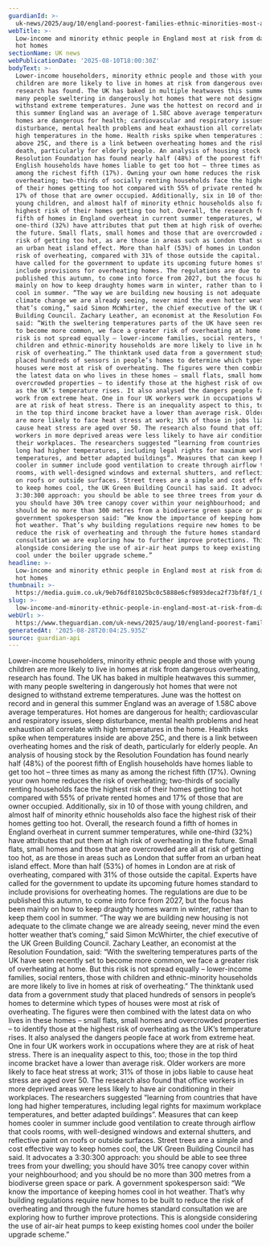 ```yaml
---
guardianId: >-
  uk-news/2025/aug/10/england-poorest-families-ethnic-minorities-most-at-risk-dangerously-hot-homes
webTitle: >-
  Low-income and minority ethnic people in England most at risk from dangerously
  hot homes
sectionName: UK news
webPublicationDate: '2025-08-10T18:00:30Z'
bodyText: >-
  Lower-income householders, minority ethnic people and those with young
  children are more likely to live in homes at risk from dangerous overheating,
  research has found. The UK has baked in multiple heatwaves this summer, with
  many people sweltering in dangerously hot homes that were not designed to
  withstand extreme temperatures. June was the hottest on record and in general
  this summer England was an average of 1.58C above average temperatures. Hot
  homes are dangerous for health; cardiovascular and respiratory issues, sleep
  disturbance, mental health problems and heat exhaustion all correlate with
  high temperatures in the home. Health risks spike when temperatures inside are
  above 25C, and there is a link between overheating homes and the risk of
  death, particularly for elderly people. An analysis of housing stock by the
  Resolution Foundation has found nearly half (48%) of the poorest fifth of
  English households have homes liable to get too hot – three times as many as
  among the richest fifth (17%). Owning your own home reduces the risk of
  overheating; two-thirds of socially renting households face the highest risk
  of their homes getting too hot compared with 55% of private rented homes and
  17% of those that are owner occupied. Additionally, six in 10 of those with
  young children, and almost half of minority ethnic households also face the
  highest risk of their homes getting too hot. Overall, the research found a
  fifth of homes in England overheat in current summer temperatures, while
  one-third (32%) have attributes that put them at high risk of overheating in
  the future. Small flats, small homes and those that are overcrowded are all at
  risk of getting too hot, as are those in areas such as London that suffer from
  an urban heat island effect. More than half (53%) of homes in London are at
  risk of overheating, compared with 31% of those outside the capital. Experts
  have called for the government to update its upcoming future homes standard to
  include provisions for overheating homes. The regulations are due to be
  published this autumn, to come into force from 2027, but the focus has been
  mainly on how to keep draughty homes warm in winter, rather than to keep them
  cool in summer. “The way we are building new housing is not adequate to the
  climate change we are already seeing, never mind the even hotter weather
  that’s coming,” said Simon McWhirter, the chief executive of the UK Green
  Building Council. Zachary Leather, an economist at the Resolution Foundation,
  said: “With the sweltering temperatures parts of the UK have seen recently set
  to become more common, we face a greater risk of overheating at home. But this
  risk is not spread equally – lower-income families, social renters, those with
  children and ethnic-minority households are more likely to live in homes at
  risk of overheating.” The thinktank used data from a government study that
  placed hundreds of sensors in people’s homes to determine which types of
  houses were most at risk of overheating. The figures were then combined with
  the latest data on who lives in these homes – small flats, small homes and
  overcrowded properties – to identify those at the highest risk of overheating
  as the UK’s temperature rises. It also analysed the dangers people face at
  work from extreme heat. One in four UK workers work in occupations where they
  are at risk of heat stress. There is an inequality aspect to this, too; those
  in the top third income bracket have a lower than average risk. Older workers
  are more likely to face heat stress at work; 31% of those in jobs liable to
  cause heat stress are aged over 50. The research also found that office
  workers in more deprived areas were less likely to have air conditioning in
  their workplaces. The researchers suggested “learning from countries that have
  long had higher temperatures, including legal rights for maximum workplace
  temperatures, and better adapted buildings”. Measures that can keep homes
  cooler in summer include good ventilation to create through airflow that cools
  rooms, with well-designed windows and external shutters, and reflective paint
  on roofs or outside surfaces. Street trees are a simple and cost effective way
  to keep homes cool, the UK Green Building Council has said. It advocates a
  3:30:300 approach: you should be able to see three trees from your dwelling;
  you should have 30% tree canopy cover within your neighbourhood; and you
  should be no more than 300 metres from a biodiverse green space or park. A
  government spokesperson said: “We know the importance of keeping homes cool in
  hot weather. That’s why building regulations require new homes to be built to
  reduce the risk of overheating and through the future homes standard
  consultation we are exploring how to further improve protections. This is
  alongside considering the use of air-air heat pumps to keep existing homes
  cool under the boiler upgrade scheme.”
headline: >-
  Low-income and minority ethnic people in England most at risk from dangerously
  hot homes
thumbnail: >-
  https://media.guim.co.uk/9eb76df81025bc0c5888e6cf9893deca2f73bf8f/1_0_4998_4000/500.jpg
slug: >-
  low-income-and-minority-ethnic-people-in-england-most-at-risk-from-dangerously-hot-homes
webUrl: >-
  https://www.theguardian.com/uk-news/2025/aug/10/england-poorest-families-ethnic-minorities-most-at-risk-dangerously-hot-homes
generatedAt: '2025-08-28T20:04:25.935Z'
source: guardian-api
---
```

Lower-income householders, minority ethnic people and those with young children are more likely to live in homes at risk from dangerous overheating, research has found. The UK has baked in multiple heatwaves this summer, with many people sweltering in dangerously hot homes that were not designed to withstand extreme temperatures. June was the hottest on record and in general this summer England was an average of 1.58C above average temperatures. Hot homes are dangerous for health; cardiovascular and respiratory issues, sleep disturbance, mental health problems and heat exhaustion all correlate with high temperatures in the home. Health risks spike when temperatures inside are above 25C, and there is a link between overheating homes and the risk of death, particularly for elderly people. An analysis of housing stock by the Resolution Foundation has found nearly half (48%) of the poorest fifth of English households have homes liable to get too hot – three times as many as among the richest fifth (17%). Owning your own home reduces the risk of overheating; two-thirds of socially renting households face the highest risk of their homes getting too hot compared with 55% of private rented homes and 17% of those that are owner occupied. Additionally, six in 10 of those with young children, and almost half of minority ethnic households also face the highest risk of their homes getting too hot. Overall, the research found a fifth of homes in England overheat in current summer temperatures, while one-third (32%) have attributes that put them at high risk of overheating in the future. Small flats, small homes and those that are overcrowded are all at risk of getting too hot, as are those in areas such as London that suffer from an urban heat island effect. More than half (53%) of homes in London are at risk of overheating, compared with 31% of those outside the capital. Experts have called for the government to update its upcoming future homes standard to include provisions for overheating homes. The regulations are due to be published this autumn, to come into force from 2027, but the focus has been mainly on how to keep draughty homes warm in winter, rather than to keep them cool in summer. “The way we are building new housing is not adequate to the climate change we are already seeing, never mind the even hotter weather that’s coming,” said Simon McWhirter, the chief executive of the UK Green Building Council. Zachary Leather, an economist at the Resolution Foundation, said: “With the sweltering temperatures parts of the UK have seen recently set to become more common, we face a greater risk of overheating at home. But this risk is not spread equally – lower-income families, social renters, those with children and ethnic-minority households are more likely to live in homes at risk of overheating.” The thinktank used data from a government study that placed hundreds of sensors in people’s homes to determine which types of houses were most at risk of overheating. The figures were then combined with the latest data on who lives in these homes – small flats, small homes and overcrowded properties – to identify those at the highest risk of overheating as the UK’s temperature rises. It also analysed the dangers people face at work from extreme heat. One in four UK workers work in occupations where they are at risk of heat stress. There is an inequality aspect to this, too; those in the top third income bracket have a lower than average risk. Older workers are more likely to face heat stress at work; 31% of those in jobs liable to cause heat stress are aged over 50. The research also found that office workers in more deprived areas were less likely to have air conditioning in their workplaces. The researchers suggested “learning from countries that have long had higher temperatures, including legal rights for maximum workplace temperatures, and better adapted buildings”. Measures that can keep homes cooler in summer include good ventilation to create through airflow that cools rooms, with well-designed windows and external shutters, and reflective paint on roofs or outside surfaces. Street trees are a simple and cost effective way to keep homes cool, the UK Green Building Council has said. It advocates a 3:30:300 approach: you should be able to see three trees from your dwelling; you should have 30% tree canopy cover within your neighbourhood; and you should be no more than 300 metres from a biodiverse green space or park. A government spokesperson said: “We know the importance of keeping homes cool in hot weather. That’s why building regulations require new homes to be built to reduce the risk of overheating and through the future homes standard consultation we are exploring how to further improve protections. This is alongside considering the use of air-air heat pumps to keep existing homes cool under the boiler upgrade scheme.”
